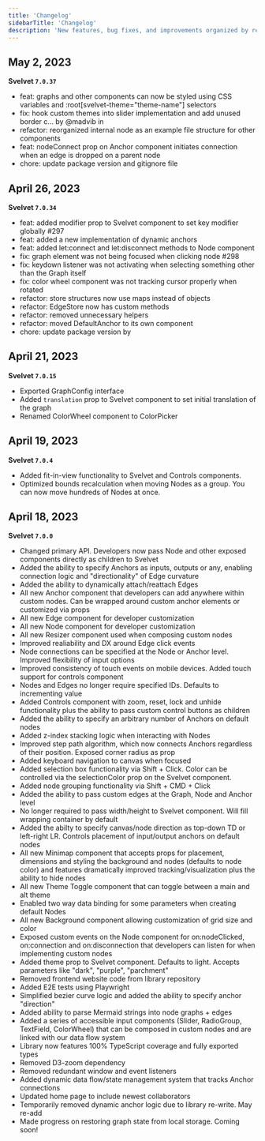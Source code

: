 ```yaml
---
title: 'Changelog'
sidebarTitle: 'Changelog'
description: 'New features, bug fixes, and improvements organized by release'
---
```


## May 2, 2023

**Svelvet `7.0.37`**

- feat: graphs and other components can now be styled using CSS variables and :root[svelvet-theme="theme-name"] selectors
- fix: hook custom themes into slider implementation and add unused border c… by @madvib in
- refactor: reorganized internal node as an example file structure for other components
- feat: nodeConnect prop on Anchor component initiates connection when an edge is dropped on a parent node
- chore: update package version and gitignore file

## April 26, 2023

**Svelvet `7.0.34`**

- feat: added modifier prop to Svelvet component to set key modifier globally #297
- feat: added a new implementation of dynamic anchors
- feat: added let:connect and let:disconnect methods to Node component
- fix: graph element was not being focused when clicking node #298
- fix: keydown listener was not activating when selecting something other than the Graph itself
- fix: color wheel component was not tracking cursor properly when rotated
- refactor: store structures now use maps instead of objects
- refactor: EdgeStore now has custom methods
- refactor: removed unnecessary helpers
- refactor: moved DefaultAnchor to its own component
- chore: update package version by

## April 21, 2023

**Svelvet `7.0.15`**

- Exported GraphConfig interface
- Added `translation` prop to Svelvet component to set initial translation of the graph
- Renamed ColorWheel component to ColorPicker

## April 19, 2023

**Svelvet `7.0.4`**

- Added fit-in-view functionality to Svelvet and Controls components.
- Optimized bounds recalculation when moving Nodes as a group. You can now move hundreds of Nodes at once.

## April 18, 2023

**Svelvet `7.0.0`**

- Changed primary API. Developers now pass Node and other exposed components directly as children to Svelvet
- Added the ability to specify Anchors as inputs, outputs or any, enabling connection logic and "directionality" of Edge curvature
- Added the ability to dynamically attach/reattach Edges
- All new Anchor component that developers can add anywhere within custom nodes. Can be wrapped around custom anchor elements or customized via props
- All new Edge component for developer customization
- All new Node component for developer customization
- All new Resizer component used when composing custom nodes
- Improved realiability and DX around Edge click events
- Node connections can be specified at the Node or Anchor level. Improved flexibility of input options
- Improved consistency of touch events on mobile devices. Added touch support for controls component
- Nodes and Edges no longer require specified IDs. Defaults to incrementing value
- Added Controls component with zoom, reset, lock and unhide functionality plus the ability to pass custom control buttons as children
- Added the ability to specify an arbitrary number of Anchors on default nodes
- Added z-index stacking logic when interacting with Nodes
- Improved step path algorithm, which now connects Anchors regardless of their position. Exposed corner radius as prop
- Added keyboard navigation to canvas when focused
- Added selection box functionality via Shift + Click. Color can be controlled via the selectionColor prop on the Svelvet component.
- Added node grouping functionality via Shift + CMD + Click
- Added the ability to pass custom edges at the Graph, Node and Anchor level
- No longer required to pass width/height to Svelvet component. Will fill wrapping container by default
- Added the abilty to specify canvas/node direction as top-down TD or left-right LR. Controls placement of input/output anchors on default nodes
- All new Minimap component that accepts props for placement, dimensions and styling the background and nodes (defaults to node color) and features dramatically improved tracking/visualization plus the ability to hide nodes
- All new Theme Toggle component that can toggle between a main and alt theme
- Enabled two way data binding for some parameters when creating default Nodes
- All new Background component allowing customization of grid size and color
- Exposed custom events on the Node component for on:nodeClicked, on:connection and on:disconnection that developers can listen for when implementing custom nodes
- Added theme prop to Svelvet component. Defaults to light. Accepts parameters like "dark", "purple", "parchment"
- Removed frontend website code from library repository
- Added E2E tests using Playwright
- Simplified bezier curve logic and added the ability to specify anchor "direction"
- Added ability to parse Mermaid strings into node graphs + edges
- Added a series of accessible input components (Slider, RadioGroup, TextField, ColorWheel) that can be composed in custom nodes and are linked with our data flow system
- Library now features 100% TypeScript coverage and fully exported types
- Removed D3-zoom dependency
- Removed redundant window and event listeners
- Added dynamic data flow/state management system that tracks Anchor connections
- Updated home page to include newest collaborators
- Temporarily removed dynamic anchor logic due to library re-write. May re-add
- Made progress on restoring graph state from local storage. Coming soon!
